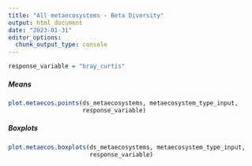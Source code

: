 ```yaml
---
title: "All metaecosystems - Beta Diversity"
output: html_document
date: "2023-01-31"
editor_options: 
  chunk_output_type: console
---
```


```r
response_variable = "bray_curtis"
```

##### Means

```r
plot.metaecos.points(ds_metaecosystems, metaecosystem_type_input,
                     response_variable)
```

##### Boxplots

```r
plot.metaecos.boxplots(ds_metaecosystems, metaecosystem_type_input,
                       response_variable)
```